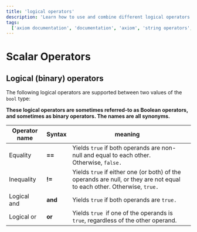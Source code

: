 ```yaml
---
title: 'logical operators'
description: 'Learn how to use and combine different logical operators in APL.'
tags:
  ['axiom documentation', 'documentation', 'axiom', 'string operators', 'equality', 'inequality', 'logical and', 'logical or']
---
```


# Scalar Operators

## Logical (binary) operators

The following logical operators are supported between two values of the `bool` type:

**These logical operators are sometimes referred-to as Boolean operators, and sometimes as binary operators. The names are all synonyms.**

| **Operator name** | **Syntax** | **meaning**                                                                                                             |     |
| ----------------- | ---------- | ----------------------------------------------------------------------------------------------------------------------- | --- |
| Equality          | **==**       | Yields `true` if both operands are non-null and equal to each other. Otherwise, `false.`                                |
| Inequality        | **!=**       | Yields `true` if either one (or both) of the operands are null, or they are not equal to each other. Otherwise, `true.` |
| Logical and       | **and**        | Yields `true` if both operands are `true.`                                                                              |
| Logical or        | **or**       | Yields `true `if one of the operands is `true`, regardless of the other operand.                                        |
